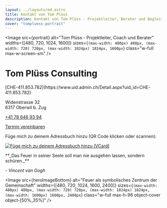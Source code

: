 ```yaml
---
layout: ../layouts/md.astro
title: Kontakt von Tom Plüss
description: Kontakt von Tom Plüss - Projektleiter, Berater und Begleiter für verschiedene Herausforderungen.
cover: "tompluess-portrait"
---
```



<Image
  src={portrait}
  alt="Tom Plüss - Projektleiter, Coach und Berater"
  widths={[480, 720, 1024, 1600]}
  sizes={`(max-width: 480px) 480px, (max-width: 720) 720px, (max-width: 1024px) 1024px, 1600px`}
  class="w-full max-w-screen-sm"
/>

# Tom Plüss Consulting

<p>[CHE-411.853.782](https://www.uid.admin.ch/Detail.aspx?uid_id=CHE-411.853.782)</p>
<p>Widenstrasse 32<br /> 6317 Oberwil b. Zug</p>
<p><a href="tel:+41786469394">+41 78 646 93 94</a></p>
<p class="mt-8 mb-16">
  <a class="button" href="https://cal.com/tompluess/treffpunkt">Termin vereinbaren</a>
</p>


Füge mich zu deinem Adressbuch hinzu
(QR Code klicken oder scannen):

[![Füge mich zu deinem Adressbuch hinzu (VCard)](/tompluess-qr.png)](/tompluess.vcf)


<div class="mt-16">
**_Das Feuer in seiner Seele soll man nie ausgehen lassen, sondern schüren._**

_- Vincent van Gogh_
</div>

<Image
  src={heroImageBottom}
  alt="Feuer als symbolisches Zentrum der Gemeinschaft"
  widths={[480, 720, 1024, 1600, 2400]}
  sizes={`(max-width: 480px) 480px, (max-width: 720) 720px, (max-width: 1024px) 1024px, (max-width: 1600px) 1600px, 2400px`}
  class="w-full max-h-96 object-cover object-[50%_35%]"
/>